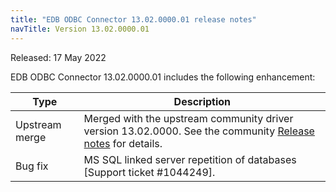 ```yaml
---
title: "EDB ODBC Connector 13.02.0000.01 release notes"
navTitle: Version 13.02.0000.01
---
```


Released: 17 May 2022

EDB ODBC Connector 13.02.0000.01 includes the following enhancement:

| Type           | Description                                              |
| -------------- | -------------------------------------------------------- | 
| Upstream merge | Merged with the upstream community driver version 13.02.0000. See the community [Release notes](https://odbc.postgresql.org/docs/release.html) for details. |
| Bug fix        | MS SQL linked server repetition of databases [Support ticket #1044249]. |